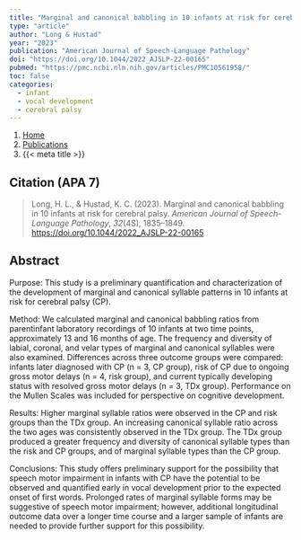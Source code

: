 ```yaml
---
title: "Marginal and canonical babbling in 10 infants at risk for cerebral palsy"
type: "article"
author: "Long & Hustad"
year: "2023"
publication: "American Journal of Speech-Language Pathology"
doi: "https://doi.org/10.1044/2022_AJSLP-22-00165"
pubmed: "https://pmc.ncbi.nlm.nih.gov/articles/PMC10561958/"
toc: false
categories:
  - infant
  - vocal development
  - cerebral palsy
---
```


```{=html}
<nav aria-label="breadcrumb">
  <ol class="breadcrumb">
    <li class="breadcrumb-item"><a href="../../index.html">Home</a></li>
    <li class="breadcrumb-item"><a href="../../publications.html">Publications</a></li>
    <li class="breadcrumb-item active" aria-current="page">{{< meta title >}}</li>
  </ol>
</nav>
```

## Citation (APA 7)

> Long, H. L., & Hustad, K. C. (2023). Marginal and canonical babbling in 10 infants at risk for cerebral palsy. *American Journal of Speech-Language Pathology*, *32*(4S), 1835--1849. <https://doi.org/10.1044/2022_AJSLP-22-00165>

## Abstract

Purpose: This study is a preliminary quantification and characterization of the development of marginal and canonical syllable patterns in 10 infants at risk for cerebral palsy (CP).

Method: We calculated marginal and canonical babbling ratios from parentinfant laboratory recordings of 10 infants at two time points, approximately 13 and 16 months of age. The frequency and diversity of labial, coronal, and velar types of marginal and canonical syllables were also examined. Differences across three outcome groups were compared: infants later diagnosed with CP (n = 3, CP group), risk of CP due to ongoing gross motor delays (n = 4, risk group), and current typically developing status with resolved gross motor delays (n = 3, TDx group). Performance on the Mullen Scales was included for perspective on cognitive development.

Results: Higher marginal syllable ratios were observed in the CP and risk groups than the TDx group. An increasing canonical syllable ratio across the two ages was consistently observed in the TDx group. The TDx group produced a greater frequency and diversity of canonical syllable types than the risk and CP groups, and of marginal syllable types than the CP group.

Conclusions: This study offers preliminary support for the possibility that speech motor impairment in infants with CP have the potential to be observed and quantified early in vocal development prior to the expected onset of first words. Prolonged rates of marginal syllable forms may be suggestive of speech motor impairment; however, additional longitudinal outcome data over a longer time course and a larger sample of infants are needed to provide further support for this possibility.
